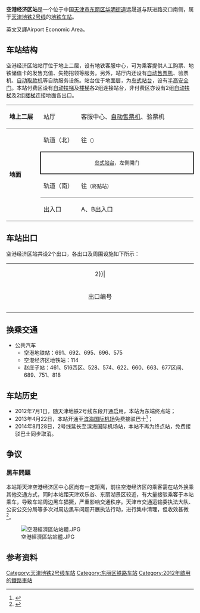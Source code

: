 {{noteTA 
|G1 =Transport}}
{{Infobox station
|name = 空港经济区
|eng_name = Konggangjingjiqu
|linecolour = {{天津地铁颜色|2}}
|image = Platform of Konggangjingjiqu Station (20200426112231).jpg
|caption = 空港经济区站站台（2020年4月）
|other_name = 
|country = {{PRC}}
|borough = [[天津市|天津市]][[东丽区|东丽区]][[华明街道|华明街道]]
|address = 远晟道与跃进路交口南侧
|coordinates = {{coord|39|9|23.4072|N|117|19|42.299|E|display=inline,title|Region:CH_type}}
|elevation = 
|operator = [[天津轨道交通集团|天津轨道交通集团]]
|lines = {{天津地铁线路名|2|SL}}
|distance = 
|platform = 1座[[岛式站台|岛式站台]]
|tracks = 2条
|bus_routes = 
|bus_stands = 
|connections = 公交站
|structure = 地下车站
|hall = 地下站厅
|depth = 
|levels = 
|interchange = 
|exits = 2个
|lift = 
|escalator = 6条
|architect = 
|architectural_style = 
|colour = 白色
|type = 
|status = 运营中
|code = 
|zone = 
|classification = 
|website = 
|built = 
|opened = 2012年7月1日
|closed = 
|pass_year = 
|passengers = 
|pass_system = 
|pass_rank = 
|mpassengers = 
|trains = 
|station_hours = 
|hours = 
|first = 往{{天津地铁起讫站|2|R}}：06:19<br />往{{天津地铁起讫站|2|L}}：06:00
|last = 往{{天津地铁起讫站|2|R}}：23:38<br />往{{天津地铁起讫站|2|L}}：22:59
|adjacent = {{adjacent stations|system=天津地铁|line=2|left=国山路|right=滨海国际机场}}
|other_services = 
|route_map = 
}}
'''空港经济区站'''是一个位于中国[[天津市|天津市]][[东丽区|东丽区]][[华明街道|华明街道]]远晟道与跃进路交口南侧，属于[[天津地铁|天津地铁]][[天津地铁2号线|2号线]]的[[地铁车站|地铁车站]]。

英文又譯Airport Economic Area。

== 车站结构 ==
空港经济区站站厅位于地上二层，设有地铁客服中心，可为乘客提供人工购票、地铁储值卡的发售充值、失物招领等服务。另外，站厅内还设有[[自动售票机|自动售票机]]、验票机、[[自动取款机|自动取款机]]等自助服务设施。站台位于地面层，为[[岛式站台|岛式站台]]，设有[[半高式屏蔽门|半高安全门]]。本站付费区设有[[自动扶梯|自动扶梯]]及[[楼梯|楼梯]]各2组连接站台，非付费区亦设有2组[[自动扶梯|自动扶梯]]及2组[[楼梯|楼梯]]连接地面各出口。

{|cellspacing=0 cellpadding=3
|-
|style="border-top:solid 1px gray;" valign=top width=100|'''地上二层'''
|style="border-top:solid 1px gray;" valign=top width=100|站厅
|style="border-top:solid 1px gray;" valign=top width=400|客服中心、[[自动售票机|自动售票机]]、验票机
|-
|style="border-top:solid 1px gray;border-bottom:solid 1px gray;" rowspan=4 valign=top width=50|'''地面'''
|style="border-top:solid 1px gray;"|轨道（北）
|style="border-top:solid 1px gray;"|{{arrow|L}} {{天津地铁线路名|2|c}}往{{站|曹庄}}<small>（{{站|国山路}}）</small> 
|-
|style="border-right:solid 2px black;border-left:solid 2px black;border-top:solid 2px black;border-bottom:solid 2px black;" colspan=2|<center><small>[[岛式站台|岛式站台]]，左側開门</small></center>
|-
|轨道（南）
|{{arrow|R}} {{天津地铁线路名|2|c}}往{{站|滨海国际机场}}<small>（終點站）</small>
|-
|style="border-top:solid 1px gray;border-bottom:solid 1px gray;" valign=top width=100|出入口
|style="border-top:solid 1px gray;border-bottom:solid 1px gray;" valign=top width=350|A、B出入口
|}

== 车站出口 ==
空港经济区站共设2个出口，各出口及周围设施如下所示：
{| class="wikitable" style="width:65%"
|colspan=4 align="center" bgcolor={{天津地铁颜色|2}}|
|-
! style="width:9%" | 出口编号
! style="width:13%" | 地点
! style="width:53%" | 可到达目的地
|-
| align="center" style="border-bottom:none" | {{港鐵出口|A}}  ||远晟道南侧||空港经济区公交站、康乐食品厂
|-
| align="center" style="border-bottom:none" | {{港鐵出口|B}}  ||远晟道南侧||天津欧雅汽车交易市场、赵庄子
|}

== 换乘交通 ==
*公共汽车
**空港地铁站：691、692、695、696、575
**空港经济区地铁站：114
**赵庄子站：461、516西区、528、574、622、660、663、677区间、689、751、818

== 车站历史 ==
*2012年7月1日，随天津地铁2号线东段开通启用，本站为东端终点站；
*2013年4月22日，本站开通至[[滨海国际机场|滨海国际机场]]免费接驳巴士<ref>{{cite news | title = 地铁至机场接驳巴士开通 | publisher = 北方网 | date = 2013-04-22 | url = http://news.enorth.com.cn/system/2013/04/22/010879534.shtml | accessdate = 2018-05-28 | language = zh | archive-date = 2015-12-23 | archive-url = https://web.archive.org/web/20151223073050/http://news.enorth.com.cn/system/2013/04/22/010879534.shtml | dead-url = no }}</ref>；
*2014年8月28日，2号线延长至滨海国际机场站，本站不再为终点站，免费接驳巴士同步取消。

== 争议 ==
=== 黑车問題 ===
本站距天津空港经济区中心区尚有一定距离，前往空港经济区的乘客需在站外换乘其他交通方式，同时本站距天津欢乐谷、东丽湖景区较近，有大量接驳乘客于本站乘车，导致车站周边黑车猖獗，严重影响交通秩序。天津市交通运输委执法大队、公安公交分局等多次对周边黑车问题开展执法行动，进行集中清理，但收效甚微<ref>{{cite news | title = 地铁空港站区黑车猖獗 公交无法进站何时解决？ | publisher = 北方网 | date = 2016-05-13 | url = http://news.enorth.com.cn/system/2016/05/13/030968567.shtml | accessdate = 2018-05-28 | language = zh | archive-date = 2018-05-28 | archive-url = https://web.archive.org/web/20180528192227/http://news.enorth.com.cn/system/2016/05/13/030968567.shtml | dead-url = no }}</ref>。

[[File:空港經濟區站站體.JPG|thumb]]

== 参考资料 ==
<div class="references-small">
<references />
</div>

{{Commonscat|Konggangjingjiqu Station}}

{{天津地铁2号线}}
{{天津轨道交通车站列表}}

[[Category:天津地铁2号线车站|Category:天津地铁2号线车站]]
[[Category:东丽区铁路车站|Category:东丽区铁路车站]]
[[Category:2012年啟用的鐵路車站|Category:2012年啟用的鐵路車站]]